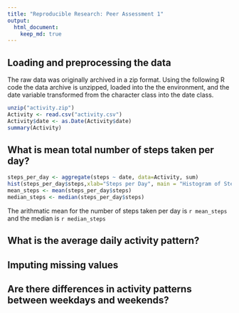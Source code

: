 ```yaml
---
title: "Reproducible Research: Peer Assessment 1"
output: 
  html_document:
    keep_md: true
---
```



## Loading and preprocessing the data
The raw data was originally archived in a zip format. Using the following R code the data archive is unzipped, loaded into the the environment, and the date variable transformed from the character class into the date class.
```r
unzip("activity.zip")
Activity <- read.csv("activity.csv")
Activity$date <- as.Date(Activity$date)
summary(Activity)
```
## What is mean total number of steps taken per day?
```r
steps_per_day <- aggregate(steps ~ date, data=Activity, sum)
hist(steps_per_day$steps,xlab="Steps per Day", main = "Histogram of Steps per Day")
mean_steps <- mean(steps_per_day$steps)
median_steps <- median(steps_per_day$steps)
```
The arithmatic mean for the number of steps taken per day is `r mean_steps` and the median is `r median_steps`

## What is the average daily activity pattern?



## Imputing missing values



## Are there differences in activity patterns between weekdays and weekends?
